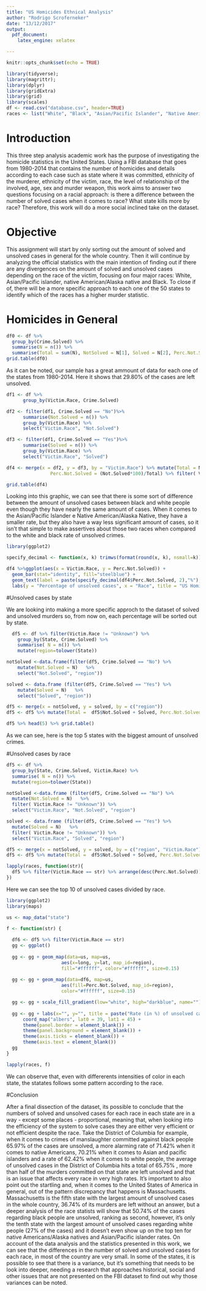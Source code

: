```yaml
---
title: "US Homicides Ethnical Analysis"
author: "Rodrigo Scroferneker"
date: "13/12/2017"
output: 
  pdf_document: 
    latex_engine: xelatex

---
```


```r
knitr::opts_chunk$set(echo = TRUE)
```

```r
library(tidyverse);
library(magrittr);
library(dplyr)
library(gridExtra)
library(grid)
library(scales)
df <- read.csv("database.csv", header=TRUE)
races <- list("White", "Black", "Asian/Pacific Islander", "Native American/Alaska Native")
```
# Introduction

  This three step analysis academic work has the purpose of investigating the homicide statistics in the United States. Using a FBI database that goes from 1980-2014 that contains the number of homicides and details according to each case such as state where it was committed, ethnicity of the murderer, ethnicity of the victim, race, the level of relationship of the involved, age, sex and murder weapon, this work aims to answer two questions focusing on a racial approach: is there a difference between the number of solved cases when it comes to race? What state kills more by race? Therefore, this work will do a more social inclined take on the dataset.

# Objective

  This assignment will start by only sorting out the amount of solved and unsolved cases in general for the whole country. Then it will continue by analyzing the official statistics with the main intention of finding out if there are any divergences on the amount of solved and unsolved cases depending on the race of the victim, focusing on four major races: White, Asian/Pacific islander, native American/Alaska native and Black. To close if of, there will be a more specific approach to each one of the 50 states to identify which of the races has a higher murder statistic.


# Homicides in General

```r
df0 <- df %>%
  group_by(Crime.Solved) %>%
  summarise(N = n()) %>%
  summarise(Total = sum(N), NotSolved = N[1], Solved = N[2], Perc.Not.Solved = NotSolved*100/Total)
grid.table(df0)

```
  As it can be noted, our sample has a great ammount of data for each one of the states from 1980-2014. Here it shows that 29.80% of the cases are left unsolved.
```r
df1 <- df %>% 
      group_by(Victim.Race, Crime.Solved)  

df2 <- filter(df1, Crime.Solved == "No")%>%
      summarise(Not.Solved = n()) %>%
      group_by(Victim.Race) %>%
      select("Victim.Race", "Not.Solved")

df3 <- filter(df1, Crime.Solved == "Yes")%>%
      summarise(Solved = n()) %>%
      group_by(Victim.Race) %>%
      select("Victim.Race", "Solved")

df4 <- merge(x = df2, y = df3, by = "Victim.Race") %>% mutate(Total = Not.Solved+Solved, 
                Perc.Not.Solved = (Not.Solved*100)/Total) %>% filter( Victim.Race != "Unknown") %>% arrange(desc(Perc.Not.Solved))
```

```r
grid.table(df4)
```
  Looking into this graphic, we can see that there is some sort of difference between the amount of unsolved cases between black and white people even though they have nearly the same amount of cases. When it comes to the Asian/Pacific Islander e Native American/Alaska Native, they have a smaller rate, but they also have a way less significant amount of cases, so it isn't that simple to make assertives about those two races when compared to the white and black rate of unsolved crimes.
```r
library(ggplot2)

specify_decimal <- function(x, k) trimws(format(round(x, k), nsmall=k))

df4 %>%ggplot(aes(x = Victim.Race, y = Perc.Not.Solved)) +
  geom_bar(stat="identity", fill="steelblue") +
  geom_text(label = paste(specify_decimal(df4$Perc.Not.Solved, 2),"%"),  vjust=1.6, color="white", size=3.5) +
  labs(y = "Percentage of unsolved cases", x = "Race", title = "US Homicides 1980 - 2014")
```

#Unsolved cases by state 

  We are looking into making a more specific approch to the dataset of solved and unsolved murders so, from now on, each percentage will be sorted out by state.

```r
  df5 <- df %>% filter(Victim.Race != "Unknown") %>%
    group_by(State, Crime.Solved) %>%
    summarise( N = n()) %>%
    mutate(region=tolower(State))

notSolved <-data.frame(filter(df5, Crime.Solved == "No") %>%
    mutate(Not.Solved = N)   %>%
    select("Not.Solved", "region"))

solved <- data.frame (filter(df5, Crime.Solved == "Yes") %>%
    mutate(Solved = N)   %>%
    select("Solved", "region"))

df5 <- merge(x = notSolved, y = solved, by = c("region"))
df5 <- df5 %>% mutate(Total =  df5$Not.Solved + Solved, Perc.Not.Solved = df5$Not.Solved * 100/ Total)  %>% select("Perc.Not.Solved", "region") %>% arrange(desc(Perc.Not.Solved))

df5 %>% head(5) %>% grid.table()

```

  As we can see, here is the top 5 states with the biggest amount of unsolved crimes.

#Unsolved cases by race
```r
df5 <- df %>%
  group_by(State, Crime.Solved, Victim.Race) %>%
  summarise( N = n()) %>%
  mutate(region=tolower(State))

notSolved <-data.frame (filter(df5, Crime.Solved == "No") %>%
  mutate(Not.Solved = N)   %>%
  filter( Victim.Race != "Unknown")) %>%
  select("Victim.Race", "Not.Solved", "region")

solved <- data.frame (filter(df5, Crime.Solved == "Yes") %>%
  mutate(Solved = N)   %>%
  filter( Victim.Race != "Unknown")) %>%
  select("Victim.Race", "Solved", "region")

df5 <- merge(x = notSolved, y = solved, by = c("region", "Victim.Race"))
df5 <- df5 %>% mutate(Total =  df5$Not.Solved + Solved, Perc.Not.Solved = df5$Not.Solved * 100/ Total)

lapply(races, function(str){
  df5 %>% filter(Victim.Race == str) %>% arrange(desc(Perc.Not.Solved)) %>% select("region","Victim.Race", "Perc.Not.Solved" ) %>% head(10) 
})
```
  
  Here we can see the top 10 of unsolved cases divided by race. 

```r
library(ggplot2)
library(maps)

us <- map_data("state")

f <- function(str) {
  
  df6 <- df5 %>% filter(Victim.Race == str)
  gg <- ggplot()
  
  gg <- gg + geom_map(data=us, map=us,
                    aes(x=long, y=lat, map_id=region),
                    fill="#ffffff", color="#ffffff", size=0.15)
  
  gg <- gg + geom_map(data=df6, map=us,
                    aes(fill=Perc.Not.Solved, map_id=region),
                    color="#ffffff", size=0.15)

  gg <- gg + scale_fill_gradient(low="white", high="darkblue", name="")     
  
  gg <- gg + labs(x="", y="", title = paste("Rate (in %) of unsolved cases by state:", str)) +
      coord_map("albers", lat0 = 39, lat1 = 45) +
      theme(panel.border = element_blank()) +
      theme(panel.background = element_blank()) +
      theme(axis.ticks = element_blank()) +
      theme(axis.text = element_blank())
  gg
}

lapply(races, f)
```

  We can observe that, even with differerents intensities of color in each state, the statates follows some pattern according to the race.

#Conclusion

  After a final dissection of the dataset, its possible to conclude that the numbers of solved and unsolved cases for each race in each state are in a way - except some places - proportional, meaning that, when looking into the efficiency of the system to solve cases they are either very efficient or not efficient despite the race. Take the District of Columbia for example, when it comes to crimes of manslaughter committed against black people 65.97% of the cases are unsolved, a more alarming rate of 71.42% when it comes to native Americans, 70.21% when it comes to Asian and pacific islanders and a rate of 62.42% when it comes to white people, the average of unsolved cases in the District of Columbia hits a total of 65.75% , more than half of the murders committed on that state are left unsolved and that is an issue that affects every race in very high rates. It’s important to also point out the startling and, when it comes to the United States of America in general, out of the pattern discrepancy that happens is Massachusetts. Massachusetts is the fifth state with the largest amount of unsolved cases in the whole country, 36.74% of its murders are left without an answer, but a deeper analysis of the race statists will show that 50.74% of the cases regarding black people are unsolved, ranking as second, however, it’s only the tenth state with the largest amount of unsolved cases regarding white people (27% of the cases) and it doesn't even show up on the top ten for native Americans/Alaska natives and Asian/Pacific islander rates. 
  On account of the data analysis and the statistics presented in this work, we can see that the differences in the number of solved and unsolved cases for each race, in most of the country are very small. In some of the states, it is possible to see that there is a variance, but it’s something that needs to be look into deeper, needing a research that approaches historical, social and other issues that are not presented on the FBI dataset to find out why those variances can be noted.
